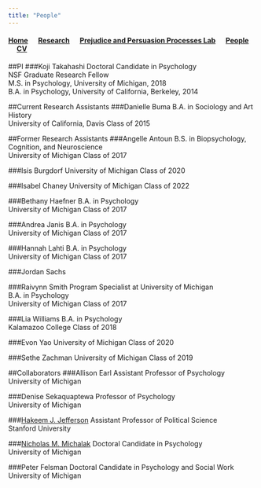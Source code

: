 ```yaml
---
title: "People"
---
```

#### [Home](index.html) &emsp; [Research](research.html) &emsp; [Prejudice and Persuasion Processes Lab](ppplab.html) &emsp; [People](people.html)  &emsp; [CV](https://drive.google.com/file/d/1byZ4jXgb_iDk7IzKmI9vH05xxJi2jJIJ/view?usp=sharing)

##PI
###Koji Takahashi
Doctoral Candidate in Psychology </br>
NSF Graduate Research Fellow </br>
M.S. in Psychology, University of Michigan, 2018 </br>
B.A. in Psychology, University of California, Berkeley, 2014

##Current Research Assistants
###Danielle Buma
B.A. in Sociology and Art History </br>
University of California, Davis Class of 2015

##Former Research Assistants
###Angelle Antoun
B.S. in Biopsychology, Cognition, and Neuroscience </br>
University of Michigan Class of 2017

###Isis Burgdorf
University of Michigan Class of 2020

###Isabel Chaney
University of Michigan Class of 2022

###Bethany Haefner
B.A. in Psychology </br>
University of Michigan Class of 2017

###Andrea Janis
B.A. in Psychology </br>
University of Michigan Class of 2017

###Hannah Lahti
B.A. in Psychology </br>
University of Michigan Class of 2017

###Jordan Sachs

###Raivynn Smith
Program Specialist at University of Michigan </br>
B.A. in Psychology </br>
University of Michigan Class of 2017

###Lia Williams
B.A. in Psychology </br>
Kalamazoo College Class of 2018

###Evon Yao
University of Michigan Class of 2020

###Sethe Zachman
University of Michigan Class of 2019

##Collaborators
###Allison Earl
Assistant Professor of Psychology </br>
University of Michigan

###Denise Sekaquaptewa
Professor of Psychology </br>
University of Michigan

###[Hakeem J. Jefferson](https://hakeemjefferson.com/)
Assistant Professor of Political Science </br>
Stanford University

###[Nicholas M. Michalak](http://nickmichalak.com/index.html)
Doctoral Candidate in Psychology </br>
University of Michigan

###Peter Felsman
Doctoral Candidate in Psychology and Social Work </br>
University of Michigan
